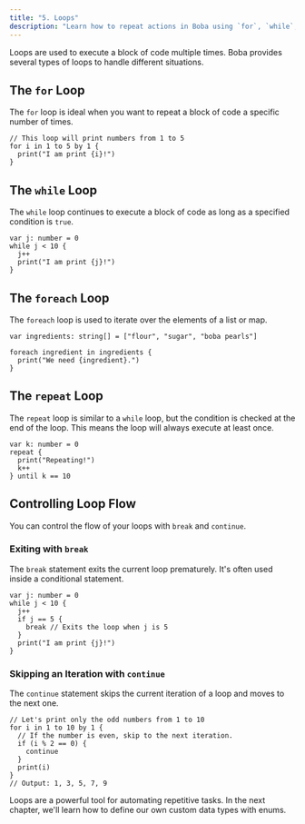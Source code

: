 ```yaml
---
title: "5. Loops"
description: "Learn how to repeat actions in Boba using `for`, `while`, `foreach`, and `repeat` loops."
---
```


Loops are used to execute a block of code multiple times. Boba provides several types of loops to handle different situations.

## The `for` Loop

The `for` loop is ideal when you want to repeat a block of code a specific number of times.

```boba
// This loop will print numbers from 1 to 5
for i in 1 to 5 by 1 {
  print("I am print {i}!")
}
```

## The `while` Loop

The `while` loop continues to execute a block of code as long as a specified condition is `true`.

```boba
var j: number = 0
while j < 10 {
  j++
  print("I am print {j}!")
}
```

## The `foreach` Loop

The `foreach` loop is used to iterate over the elements of a list or map.

```boba
var ingredients: string[] = ["flour", "sugar", "boba pearls"]

foreach ingredient in ingredients {
  print("We need {ingredient}.")
}
```

## The `repeat` Loop

The `repeat` loop is similar to a `while` loop, but the condition is checked at the end of the loop. This means the loop will always execute at least once.

```boba
var k: number = 0
repeat {
  print("Repeating!")
  k++
} until k == 10
```

## Controlling Loop Flow

You can control the flow of your loops with `break` and `continue`.

### Exiting with `break`

The `break` statement exits the current loop prematurely. It's often used inside a conditional statement.

```boba
var j: number = 0
while j < 10 {
  j++
  if j == 5 {
    break // Exits the loop when j is 5
  }
  print("I am print {j}!")
}
```

### Skipping an Iteration with `continue`

The `continue` statement skips the current iteration of a loop and moves to the next one.

```boba
// Let's print only the odd numbers from 1 to 10
for i in 1 to 10 by 1 {
  // If the number is even, skip to the next iteration.
  if (i % 2 == 0) {
    continue
  }
  print(i)
}
// Output: 1, 3, 5, 7, 9
```

Loops are a powerful tool for automating repetitive tasks. In the next chapter, we'll learn how to define our own custom data types with enums.
